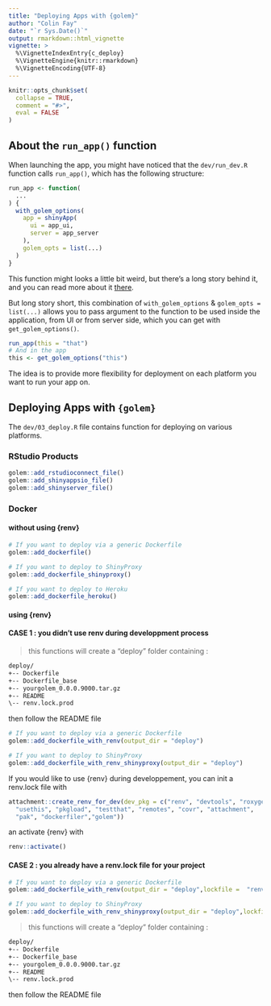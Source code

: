 ```yaml
---
title: "Deploying Apps with {golem}"
author: "Colin Fay"
date: "`r Sys.Date()`"
output: rmarkdown::html_vignette
vignette: >
  %\VignetteIndexEntry{c_deploy}
  %\VignetteEngine{knitr::rmarkdown}
  %\VignetteEncoding{UTF-8}
---
```


<script type="text/javascript">
$(document).ready(function () {
  window.initializeCodeFolding("show" === "show");
});
</script>

```r
knitr::opts_chunk$set(
  collapse = TRUE,
  comment = "#>", 
  eval = FALSE
)
```

## About the `run_app()` function

When launching the app, you might have noticed that the `dev/run_dev.R` function calls `run_app()`, which has the following structure:

```r
run_app <- function(
  ...
) {
  with_golem_options(
    app = shinyApp(
      ui = app_ui, 
      server = app_server
    ), 
    golem_opts = list(...)
  )
}

```

This function might looks a little bit weird, but there's a long story behind it, and you can read more about it [there](https://rtask.thinkr.fr/shinyapp-runapp-shinyappdir-difference/).

But long story short, this combination of `with_golem_options` & `golem_opts = list(...)` allows you to pass argument to the function to be used inside the application, from UI or from server side, which you can get with `get_golem_options()`.

```r
run_app(this = "that")
# And in the app 
this <- get_golem_options("this")
```

The idea is to provide more flexibility for deployment on each platform you want to run your app on.

## Deploying Apps with `{golem}`

The `dev/03_deploy.R` file contains function for deploying on various platforms. 

### RStudio Products

```r
golem::add_rstudioconnect_file()
golem::add_shinyappsio_file()
golem::add_shinyserver_file()
```


### Docker 

#### without using {renv}



```r
# If you want to deploy via a generic Dockerfile
golem::add_dockerfile()

# If you want to deploy to ShinyProxy
golem::add_dockerfile_shinyproxy()

# If you want to deploy to Heroku
golem::add_dockerfile_heroku()
```

#### using {renv}


#### CASE 1 : you didn't use renv during developpment process


> this functions will create a "deploy" folder containing : 

```txt
deploy/
+-- Dockerfile
+-- Dockerfile_base
+-- yourgolem_0.0.0.9000.tar.gz
+-- README
\-- renv.lock.prod
```

then follow the README file


```r
# If you want to deploy via a generic Dockerfile
golem::add_dockerfile_with_renv(output_dir = "deploy")

# If you want to deploy to ShinyProxy
golem::add_dockerfile_with_renv_shinyproxy(output_dir = "deploy")

```

If you would like to use {renv} during developpement, you can init a renv.lock file with

```r
attachment::create_renv_for_dev(dev_pkg = c("renv", "devtools", "roxygen2", 
  "usethis", "pkgload", "testthat", "remotes", "covr", "attachment", 
  "pak", "dockerfiler","golem"))
```
an activate {renv} with

```r
renv::activate()
```





#### CASE 2 : you already have a renv.lock file for your project


```r

# If you want to deploy via a generic Dockerfile
golem::add_dockerfile_with_renv(output_dir = "deploy",lockfile =  "renv.lock")

# If you want to deploy to ShinyProxy
golem::add_dockerfile_with_renv_shinyproxy(output_dir = "deploy",lockfile =  "renv.lock")


```

> this functions will create a "deploy" folder containing : 

```txt
deploy/
+-- Dockerfile
+-- Dockerfile_base
+-- yourgolem_0.0.0.9000.tar.gz
+-- README
\-- renv.lock.prod
```

then follow the README file